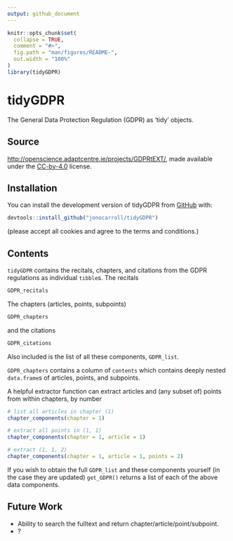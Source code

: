 ```yaml
---
output: github_document
---
```


<!-- README.md is generated from README.Rmd. Please edit that file -->

```r
knitr::opts_chunk$set(
  collapse = TRUE,
  comment = "#>",
  fig.path = "man/figures/README-",
  out.width = "100%"
)
library(tidyGDPR)
```

# tidyGDPR

The General Data Protection Regulation (GDPR) as 'tidy' objects.

## Source

[http://openscience.adaptcentre.ie/projects/GDPRtEXT/](http://openscience.adaptcentre.ie/projects/GDPRtEXT/), made available under the [CC-by-4.0](https://creativecommons.org/licenses/by/4.0/) license.

## Installation

You can install the development version of tidyGDPR from [GitHub](https://github.com/jonocarroll/tidyGDPR) with:

```r
devtools::install_github("jonocarroll/tidyGDPR")
```

(please accept all cookies and agree to the terms and conditions.)

## Contents

`tidyGDPR` contains the recitals, chapters, and citations from the GDPR regulations as individual `tibble`s. The recitals

```r
GDPR_recitals
```

The chapters (articles, points, subpoints)

```r
GDPR_chapters
```

and the citations

```r
GDPR_citations
```

Also included is the list of all these components, `GDPR_list`.

`GDPR_chapters` contains a column of `contents` which contains deeply nested `data.frame`s of articles, points, and subpoints. 

A helpful extractor function can extract articles and (any subset of) points from within chapters, by number

```r
# list all articles in chapter (1)
chapter_components(chapter = 1) 

# extract all points in (1, 1)
chapter_components(chapter = 1, article = 1) 

# extract (1, 1, 2)
chapter_components(chapter = 1, article = 1, points = 2) 
```

If you wish to obtain the full `GDPR_list` and these components yourself (in the case they are updated) `get_GDPR()` returns a list of each of the above data components.

## Future Work

- Ability to search the fulltext and return chapter/article/point/subpoint.
- ?
